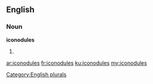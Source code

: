 ==English==

===Noun===
'''iconodules'''

# {{plural of|iconodule}}

[[Category:English plurals]]

[[ar:iconodules]]
[[fr:iconodules]]
[[ku:iconodules]]
[[my:iconodules]]